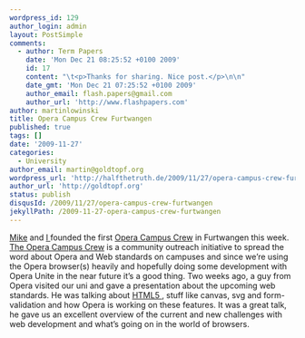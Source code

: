 ```yaml
---
wordpress_id: 129
author_login: admin
layout: PostSimple
comments:
  - author: Term Papers
    date: 'Mon Dec 21 08:25:52 +0100 2009'
    id: 17
    content: "\t<p>Thanks for sharing. Nice post.</p>\n\n"
    date_gmt: 'Mon Dec 21 07:25:52 +0100 2009'
    author_email: flash.papers@gmail.com
    author_url: 'http://www.flashpapers.com'
author: martinlowinski
title: Opera Campus Crew Furtwangen
published: true
tags: []
date: '2009-11-27'
categories:
  - University
author_email: martin@goldtopf.org
wordpress_url: 'http://halfthetruth.de/2009/11/27/opera-campus-crew-furtwangen/'
author_url: 'http://goldtopf.org'
status: publish
disqusId: /2009/11/27/opera-campus-crew-furtwangen
jekyllPath: /2009-11-27-opera-campus-crew-furtwangen
---
```


<a href="http://my.opera.com/bluemikeDE/about/">Mike</a> and <a href="http://my.opera.com/mlowi/about/">
  I
</a> founded the first <a href="http://my.opera.com/CampusCrew/blog/">Opera Campus Crew</a> in Furtwangen
this week. <a href="http://www.opera.com/company/education/campuscrew/">The Opera Campus Crew</a> is
a community outreach initiative to spread the word about Opera and Web standards on campuses and since
we&rsquo;re using the Opera browser(s) heavily and hopefully doing some development with Opera Unite
in the near future it&rsquo;s a good thing. Two weeks ago, a guy from Opera visited our uni and gave
a presentation about the upcoming web standards. He was talking about <a href="http://dev.w3.org/html5/spec/Overview.html">
  HTML5
</a>
, stuff like canvas, svg and form-validation and how Opera is working on these features. It was a
great talk, he gave us an excellent overview of the current and new challenges with web development
and what&rsquo;s going on in the world of browsers.
